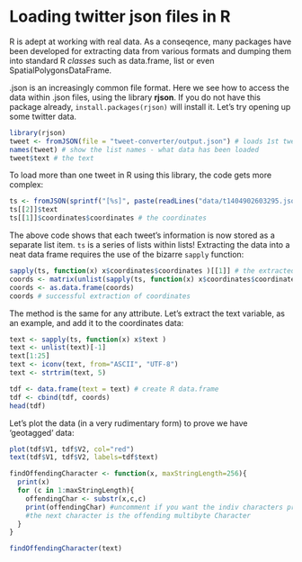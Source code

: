 # Loading twitter json files in R

R is adept at working with real data. As a conseqence, many packages
have been developed for extracting data from various formats and dumping
them into standard R *classes* such as data.frame, list or even
SpatialPolygonsDataFrame.

.json is an increasingly common file format. Here we see how to access
the data within .json files, using the library **rjson**. If you do not have
this package already, `install.packages(rjson)` will install it.
Let's try opening up some twitter data.

```r
library(rjson)
tweet <- fromJSON(file = "tweet-converter/output.json") # loads 1st tweet, but no more
names(tweet) # show the list names - what data has been loaded
tweet$text # the text
```

To load more than one tweet in R using this library, the code gets more complex:

```r
ts <- fromJSON(sprintf("[%s]", paste(readLines("data/t1404902603295.json"),collapse=",")), unexpected.escape = "keep")
ts[[2]]$text
ts[[1]]$coordinates$coordinates # the coordinates
```

The above code shows that each tweet's information is now stored as
a separate list item. `ts` is a series of lists within lists!
Extracting the data into a neat data frame requires the use of the bizarre
`sapply` function:

```r
sapply(ts, function(x) x$coordinates$coordinates )[[1]] # the extracted coords
coords <- matrix(unlist(sapply(ts, function(x) x$coordinates$coordinates )), ncol=2, byrow=T)
coords <- as.data.frame(coords)
coords # successful extraction of coordinates
```

The method is the same for any attribute.
Let's extract the text variable, as an example, and add it to the
coordinates data:

```r
text <- sapply(ts, function(x) x$text )
text <- unlist(text)[-1]
text[1:25]
text <- iconv(text, from="ASCII", "UTF-8")
text <- strtrim(text, 5)

tdf <- data.frame(text = text) # create R data.frame
tdf <- cbind(tdf, coords)
head(tdf)
```

Let's plot the data (in a very rudimentary form) to prove we have 'geotagged'
data:

```r
plot(tdf$V1, tdf$V2, col="red")
text(tdf$V1, tdf$V2, labels=tdf$text)
```

```r
findOffendingCharacter <- function(x, maxStringLength=256){  
  print(x)
  for (c in 1:maxStringLength){
    offendingChar <- substr(x,c,c)
    print(offendingChar) #uncomment if you want the indiv characters printed
    #the next character is the offending multibyte Character
  }    
}

findOffendingCharacter(text)

```

